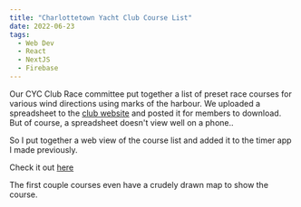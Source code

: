 ```yaml
---
title: "Charlottetown Yacht Club Course List"
date: 2022-06-23
tags:
  - Web Dev
  - React
  - NextJS
  - Firebase
---
```


Our CYC Club Race committee put together a list of preset race courses for various wind directions using marks of the harbour. 
We uploaded a spreadsheet to the [club website](https://cyc.pe.ca/racing/) and posted it for members to download. 
But of course, a spreadsheet doesn't view well on a phone.. 

So I put together a web view of the course list and added it to the timer app I made previously. 

Check it out [here](http://cyc-timer.herokuapp.com)

The first couple courses even have a crudely drawn map to show the course. 

